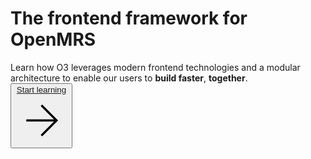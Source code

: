 
<div className="pt-20 py-10 m-auto flex-row justify-center text-center max-w-lg md:max-w-xl lg:max-w-4xl text-balance">
  <AdaptiveLogo />
  <h1 className="py-10 font-bold tracking-[-0.04em] leading-none text-[40px] md:text-5xl lg:text-[64px]">
    <span className="leading-none">The frontend framework for OpenMRS</span>
  </h1>
  <span className="text-xl">
    Learn how O3 leverages modern frontend technologies and a modular
    architecture to enable our users to <strong>build faster</strong>, <strong>together</strong>.
  </span>
</div>

<div className="mx-auto z-50 flex flex-col items-center w-52 max-w-md gap-5 px-6">
  <div className="flex flex-col w-full gap-3 md:!flex-row">
    <div className="relative w-full group">
      <button className="w-full min-w-[120px] text-base font-medium no-underline dark:text-black text-white border-transparent bg-black dark:bg-white rounded-lg md:leading-6 transition-all duration-300 flex items-center justify-center">
        <a
          className="text-primary-600 no-underline decoration-from-font text-underline-position:from-font block py-2.5 px-1.5"
          href="/docs/introduction"
        >
          Start learning
        </a>
        <svg xmlns="http://www.w3.org/2000/svg" viewBox="0 0 24 24" fill="none" stroke="currentColor" strokeWidth="2" strokeLinecap="round" strokeLinejoin="round" className="feather feather-arrow-right mx-2 h-4 w-4"><line x1="5" y1="12" x2="19" y2="12"></line><polyline points="12 5 19 12 12 19"></polyline></svg>
      </button>
    </div>
  </div>
</div>

